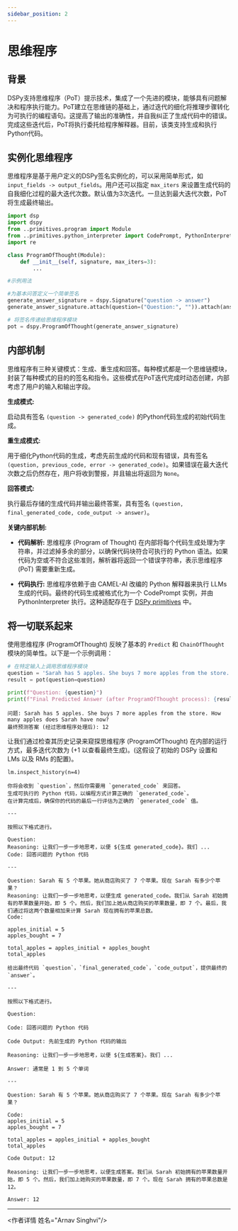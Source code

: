 ```yaml
---
sidebar_position: 2
---
```



# 思维程序

## 背景

DSPy支持思维程序（PoT）提示技术，集成了一个先进的模块，能够具有问题解决和程序执行能力。PoT建立在思维链的基础上，通过迭代的细化将推理步骤转化为可执行的编程语句。这提高了输出的准确性，并自我纠正了生成代码中的错误。完成这些迭代后，PoT将执行委托给程序解释器。目前，该类支持生成和执行Python代码。

## 实例化思维程序

思维程序是基于用户定义的DSPy签名实例化的，可以采用简单形式，如 `input_fields -> output_fields`。用户还可以指定 `max_iters` 来设置生成代码的自我细化过程的最大迭代次数。默认值为3次迭代。一旦达到最大迭代次数，PoT将生成最终输出。

```python
import dsp
import dspy
from ..primitives.program import Module
from ..primitives.python_interpreter import CodePrompt, PythonInterpreter
import re

class ProgramOfThought(Module):
    def __init__(self, signature, max_iters=3):
        ...
```

```python
#示例用法

#为基本问答定义一个简单签名
generate_answer_signature = dspy.Signature("question -> answer")
generate_answer_signature.attach(question=("Question:", "")).attach(answer=("Answer:", "often between 1 and 5 words"))

# 将签名传递给思维程序模块
pot = dspy.ProgramOfThought(generate_answer_signature)
```

## 内部机制

思维程序有三种关键模式：生成、重生成和回答。每种模式都是一个思维链模块，封装了每种模式的目的的签名和指令。这些模式在PoT迭代完成时动态创建，内部考虑了用户的输入和输出字段。

**生成模式:**

启动具有签名 `(question -> generated_code)` 的Python代码生成的初始代码生成。

**重生成模式:**

用于细化Python代码的生成，考虑先前生成的代码和现有错误，具有签名 `(question, previous_code, error -> generated_code)`。如果错误在最大迭代次数之后仍然存在，用户将收到警报，并且输出将返回为 `None`。

**回答模式:**

执行最后存储的生成代码并输出最终答案，具有签名 `(question, final_generated_code, code_output -> answer)`。

**关键内部机制:**
- **代码解析:**
    思维程序 (Program of Thought) 在内部将每个代码生成处理为字符串，并过滤掉多余的部分，以确保代码块符合可执行的 Python 语法。如果代码为空或不符合这些准则，解析器将返回一个错误字符串，表示思维程序 (PoT) 需要重新生成。

- **代码执行:**
    思维程序依赖于由 CAMEL-AI 改编的 Python 解释器来执行 LLMs 生成的代码。最终的代码生成被格式化为一个 CodePrompt 实例，并由 PythonInterpreter 执行。这种适配存在于 [DSPy primitives](https://github.com/stanfordnlp/dspy/blob/main/dspy/primitives/python_interpreter.py) 中。

## 将一切联系起来
使用思维程序 (ProgramOfThought) 反映了基本的 `Predict` 和 `ChainOfThought` 模块的简单性。以下是一个示例调用：

```python
# 在特定输入上调用思维程序模块
question = 'Sarah has 5 apples. She buys 7 more apples from the store. How many apples does Sarah have now?'
result = pot(question=question)

print(f"Question: {question}")
print(f"Final Predicted Answer (after ProgramOfThought process): {result.answer}")
```
```
问题: Sarah has 5 apples. She buys 7 more apples from the store. How many apples does Sarah have now?
最终预测答案 (经过思维程序处理后): 12
```

让我们通过检查其历史记录来窥探思维程序 (ProgramOfThought) 在内部的运行方式，最多迭代次数为 (+1 以查看最终生成)。(这假设了初始的 DSPy 设置和 LMs 以及 RMs 的配置)。

`lm.inspect_history(n=4)`
```
你将会收到 `question`，然后你需要用 `generated_code` 来回答。
生成可执行的 Python 代码，以编程方式计算正确的 `generated_code`。
在计算完成后，确保你的代码的最后一行评估为正确的 `generated_code` 值。

---

按照以下格式进行。

Question: 
Reasoning: 让我们一步一步地思考，以便 ${生成 generated_code}。我们 ...
Code: 回答问题的 Python 代码

---

Question: Sarah 有 5 个苹果。她从商店购买了 7 个苹果。现在 Sarah 有多少个苹果？
Reasoning: 让我们一步一步地思考，以便生成 generated_code。我们从 Sarah 初始拥有的苹果数量开始，即 5 个。然后，我们加上她从商店购买的苹果数量，即 7 个。最后，我们通过将这两个数量相加来计算 Sarah 现在拥有的苹果总数。
Code: 

apples_initial = 5
apples_bought = 7

total_apples = apples_initial + apples_bought
total_apples

给出最终代码 `question`，`final_generated_code`，`code_output`，提供最终的 `answer`。

---

按照以下格式进行。

Question: 

Code: 回答问题的 Python 代码

Code Output: 先前生成的 Python 代码的输出

Reasoning: 让我们一步一步地思考，以便 ${生成答案}。我们 ...

Answer: 通常是 1 到 5 个单词

---

Question: Sarah 有 5 个苹果。她从商店购买了 7 个苹果。现在 Sarah 有多少个苹果？

Code:
apples_initial = 5
apples_bought = 7

total_apples = apples_initial + apples_bought
total_apples

Code Output: 12

Reasoning: 让我们一步一步地思考，以便生成答案。我们从 Sarah 初始拥有的苹果数量开始，即 5 个。然后，我们加上她购买的苹果数量，即 7 个。现在 Sarah 拥有的苹果总数是 12。

Answer: 12
```
***

<作者详情 姓名="Arnav Singhvi"/>